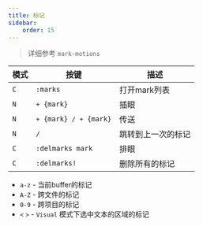 ```yaml
---
title: 标记
sidebar:
    order: 15
---
```



> 详细参考 `mark-motions`

| 模式 | 按键                                                                      | 描述               |
| ---- | ------------------------------------------------------------------------- | ------------------ |
| `C`  | `:marks`                                                                  | 打开mark列表       |
| `N`  | <Kbd linux="m" /> + `{mark}`                                              | 插眼               |
| `N`  | <Kbd linux="'" /> + `{mark}` / <Kbd linux="`" /> + `{mark}`               | 传送               |
| `N`  | <Kbd linux="'" /> <Kbd linux="'" /> / <Kbd linux="`" /> <Kbd linux="`" /> | 跳转到上一次的标记 |
| `C`  | `:delmarks mark`                                                          | 排眼               |
| `C`  | `:delmarks!`                                                              | 删除所有的标记     |

- `a-z` - 当前buffer的标记
- `A-Z` - 跨文件的标记
- `0-9` - 跨项目的标记
- `<` `>` - `Visual` 模式下选中文本的区域的标记
